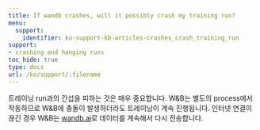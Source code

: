 ```yaml
---
title: If wandb crashes, will it possibly crash my training run?
menu:
  support:
    identifier: ko-support-kb-articles-crashes_crash_training_run
support:
- crashing and hanging runs
toc_hide: true
type: docs
url: /ko/support/:filename
---
```


트레이닝 run과의 간섭을 피하는 것은 매우 중요합니다. W&B는 별도의 process에서 작동하므로 W&B에 충돌이 발생하더라도 트레이닝이 계속 진행됩니다. 인터넷 연결이 끊긴 경우 W&B는 [wandb.ai](https://wandb.ai)로 데이터를 계속해서 다시 전송합니다.
